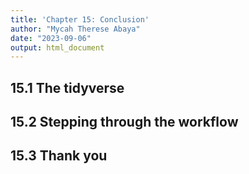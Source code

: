 ---
title: 'Chapter 15: Conclusion'
author: "Mycah Therese Abaya"
date: "2023-09-06"
output: html_document
---

## 15.1 The tidyverse

## 15.2 Stepping through the workflow

## 15.3 Thank you